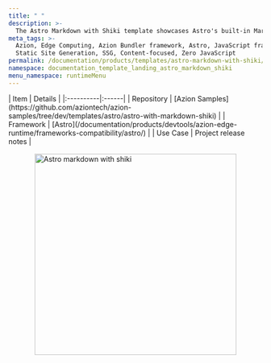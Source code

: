 ```yaml
---
title: " "
description: >-
  The Astro Markdown with Shiki template showcases Astro's built-in Markdown support.
meta_tags: >-
  Azion, Edge Computing, Azion Bundler framework, Astro, JavaScript frameworks,
  Static Site Generation, SSG, Content-focused, Zero JavaScript
permalink: /documentation/products/templates/astro-markdown-with-shiki/
namespace: documentation_template_landing_astro_markdown_shiki
menu_namespace: runtimeMenu
---
```




<div class="[&_.flex.flex-col]:!gap-4 [&_.flex.flex-col]:md:!gap-8 [&_.flex.flex-col]:2xl:!gap-16">
  <HeroHome
    title="Astro with Markdoc"
    description="The Astro Markdown with Shiki template showcases Astro's built-in Markdown support."
    logos={[]}
    buttons={[
      { label: "Deploy template", link: "https://console.azion.com/create/astro/astro-markdown-with-shiki", outlined: false },
      { label: "View demo", link: "https://ftud9a0zod.map.azionedge.net/", severity: "secondary" }
    ]}
  />
</div>

<div style="display: flex; gap: 1rem; align-items: center; flex-direction: row; flex-wrap: wrap;">
  <div style="flex: 1; min-width: 300px;">
    | Item | Details |
    |:----------|:------|
    | Repository | [Azion Samples](https://github.com/aziontech/azion-samples/tree/dev/templates/astro/astro-with-markdown-shiki) |
    | Framework | [Astro](/documentation/products/devtools/azion-edge-runtime/frameworks-compatibility/astro/) |
    | Use Case | Project release notes |
  </div>
  <div style="display: flex; justify-content: center; align-items: center; flex: 1; min-width: 300px;">
    <img src="/assets/docs/images/uploads/template-showcase/astro/astro-markdown-shiki.png" width="400" alt="Astro markdown with shiki" style="max-width: 100%; height: auto;" />
  </div>
</div>
